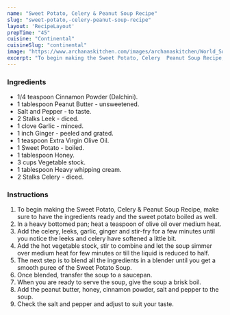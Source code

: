 ---
name: "Sweet Potato, Celery & Peanut Soup Recipe"
slug: "sweet-potato,-celery-peanut-soup-recipe"
layout: 'RecipeLayout'
prepTime: "45"
cuisine: "Continental"
cuisineSlug: "continental"
image: "https://www.archanaskitchen.com/images/archanaskitchen/World_Soups/Sweet_Potato_Celery_and_Peanut_Soup_Recipe-1_1600.jpg"
excerpt: "To begin making the Sweet Potato, Celery  Peanut Soup Recipe, make sure to have the ingredients ready and the sweet potato boiled as well"
---

### Ingredients

- 1/4 teaspoon Cinnamon Powder (Dalchini).
- 1 tablespoon Peanut Butter - unsweetened.
- Salt and Pepper - to taste.
- 2 Stalks Leek - diced.
- 1 clove Garlic - minced.
- 1 inch Ginger - peeled and grated.
- 1 teaspoon Extra Virgin Olive Oil.
- 1 Sweet Potato - boiled.
- 1 tablespoon Honey.
- 3 cups Vegetable stock.
- 1 tablespoon Heavy whipping cream.
- 2 Stalks Celery - diced.

### Instructions

1. To begin making the Sweet Potato, Celery & Peanut Soup Recipe, make sure to have the ingredients ready and the sweet potato boiled as well.
1. In a heavy bottomed pan; heat a teaspoon of olive oil over medium heat.
1. Add the celery, leeks, garlic, ginger and stir-fry for a few minutes until you notice the leeks and celery have softened a little bit.
1. Add the hot vegetable stock, stir to combine and let the soup simmer over medium heat for few minutes or till the liquid is reduced to half.
1. The next step is to blend all the ingredients in a blender until you get a smooth puree of the Sweet Potato Soup.
1. Once blended, transfer the soup to a saucepan.
1. When you are ready to serve the soup, give the soup a brisk boil.
1. Add the peanut butter, honey, cinnamon powder, salt and pepper to the soup.
1. Check the salt and pepper and adjust to suit your taste.
